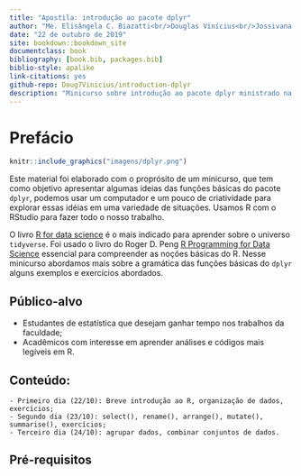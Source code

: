 ```yaml
--- 
title: "Apostila: introdução ao pacote dplyr"
author: "Me. Elisângela C. Biazatti<br/>Douglas Vinícius<br/>Jossivana Macedo"
date: "22 de outubro de 2019"
site: bookdown::bookdown_site
documentclass: book
bibliography: [book.bib, packages.bib]
biblio-style: apalike
link-citations: yes
github-repo: Doug7Vinicius/introduction-dplyr
description: "Minicurso sobre introdução ao pacote dplyr ministrado na XIX SEMAT.."
---
```


# Prefácio

```r
knitr::include_graphics("imagens/dplyr.png")
```

Este material foi elaborado com o proprósito de um minicurso, que tem como objetivo apresentar algumas ideias das funções básicas do pacote `dplyr`, podemos usar um computador e um pouco de criatividade para explorar essas idéias em uma variedade de situações. Usamos R com o RStudio para fazer todo o nosso trabalho.

O livro [R for data science](https://r4ds.had.co.nz/) é o mais indicado para aprender sobre o universo `tidyverse`. Foi usado o livro do Roger D. Peng [R Programming for Data Science](https://bookdown.org/rdpeng/rprogdatascience/) essencial para compreender as noções básicas do R. Nesse minicurso abordamos mais sobre a gramática das funções básicas do `dplyr` alguns exemplos e exercícios abordados. 

## Público-alvo

  - Estudantes de estatística que desejam ganhar tempo nos trabalhos da faculdade;
  - Acadêmicos com interesse em aprender análises e códigos mais legíveis em R.

## Conteúdo:

    - Primeiro dia (22/10): Breve introdução ao R, organização de dados, exercícios; 
    - Segundo dia (23/10): select(), rename(), arrange(), mutate(), summarise(), exercícios;
    - Terceiro dia (24/10): agrupar dados, combinar conjuntos de dados.
    

## Pré-requisitos
